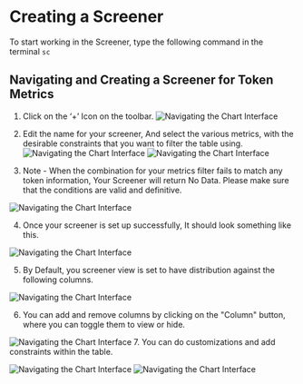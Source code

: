 # Creating a Screener

To start working in the Screener, type the following command in the terminal `sc`

## Navigating and Creating a Screener for Token Metrics

1. Click on the ‘+’ Icon on the toolbar.
   ![Navigating the Chart Interface](./../../../assets/images/creating-a-screener-1.png)

2. Edit the name for your screener, And select the various metrics, with the desirable constraints that you want to filter the table using.
   ![Navigating the Chart Interface](./../../../assets/images/creating-a-screener-3.png)
   ![Navigating the Chart Interface](./../../../assets/images/creating-a-screener-2.png)
3. Note - When the combination for your metrics filter fails to match any token information, Your Screener will return No Data. Please make sure that the conditions are valid and definitive.

![Navigating the Chart Interface](./../../../assets/images/creating-a-screener-4.png)

4. Once your screener is set up successfully, It should look something like this.

![Navigating the Chart Interface](./../../../assets/images/creating-a-screener-5.png)

5. By Default, you screener view is set to have distribution against the following columns.

![Navigating the Chart Interface](./../../../assets/images/creating-a-screener-6.png)

6. You can add and remove columns by clicking on the "Column" button, where you can toggle them to view or hide.

![Navigating the Chart Interface](./../../../assets/images/creating-a-screener-7.png) 7. You can do customizations and add constraints within the table.

![Navigating the Chart Interface](./../../../assets/images/creating-a-screener-8.png)
![Navigating the Chart Interface](./../../../assets/images/creating-a-screener-9.png)
